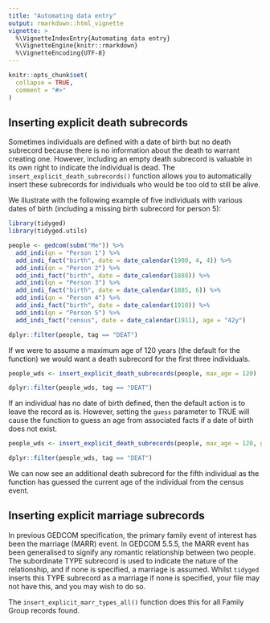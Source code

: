 ```yaml
---
title: "Automating data entry"
output: rmarkdown::html_vignette
vignette: >
  %\VignetteIndexEntry{Automating data entry}
  %\VignetteEngine{knitr::rmarkdown}
  %\VignetteEncoding{UTF-8}
---
```


```r
knitr::opts_chunk$set(
  collapse = TRUE,
  comment = "#>"
)
```

## Inserting explicit death subrecords

Sometimes individuals are defined with a date of birth but no death subrecord because there is no information about the death to warrant creating one. However, including an empty death subrecord is valuable in its own right to indicate the individual is dead. The `insert_explicit_death_subrecords()` function allows you to automatically insert these subrecords for individuals who would be too old to still be alive.

We illustrate with the following example of five individuals with various dates of birth (including a missing birth subrecord for person 5):

```r
library(tidyged)
library(tidyged.utils)

people <- gedcom(subm("Me")) %>% 
  add_indi(qn = "Person 1") %>% 
  add_indi_fact("birth", date = date_calendar(1900, 4, 4)) %>% 
  add_indi(qn = "Person 2") %>% 
  add_indi_fact("birth", date = date_calendar(1888)) %>%
  add_indi(qn = "Person 3") %>% 
  add_indi_fact("birth", date = date_calendar(1885, 6)) %>%
  add_indi(qn = "Person 4") %>% 
  add_indi_fact("birth", date = date_calendar(1910)) %>%
  add_indi(qn = "Person 5") %>% 
  add_indi_fact("census", date = date_calendar(1911), age = "42y")

dplyr::filter(people, tag == "DEAT")
```

If we were to assume a maximum age of 120 years (the default for the function) we would want a death subrecord for the first three individuals.  

```r
people_wds <- insert_explicit_death_subrecords(people, max_age = 120)

dplyr::filter(people_wds, tag == "DEAT")
```

If an individual has no date of birth defined, then the default action is to leave the record as is. However, setting the `guess` parameter to TRUE will cause the function to guess an age from associated facts if a date of birth does not exist.

```r
people_wds <- insert_explicit_death_subrecords(people, max_age = 120, guess = TRUE)

dplyr::filter(people_wds, tag == "DEAT")
```

We can now see an additional death subrecord for the fifth individual as the function has guessed the current age of the individual from the census event.

## Inserting explicit marriage subrecords

In previous GEDCOM specification, the primary family event of interest has been the marriage (MARR) event. In GEDCOM 5.5.5, the MARR event has been generalised to signify any romantic relationship between two people. The subordinate TYPE subrecord is used to indicate the nature of the relationship, and if none is specified, a marriage is assumed. Whilst `tidyged` inserts this TYPE subrecord as a marriage if none is specified, your file may not have this, and you may wish to do so.

The `insert_explicit_marr_types_all()` function does this for all Family Group records found.
